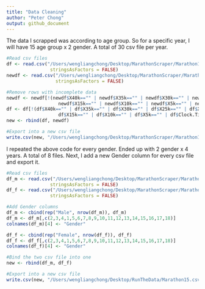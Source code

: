 ```yaml
---
title: "Data Cleaning"
author: "Peter Chong"
output: github_document
---
```


The data I scrapped was according to age group. So for a specific year, I will have 15 age group x 2 gender. A total of 30 csv file per year.

```r
#Read csv files
df <- read.csv("/Users/wengliangchong/Desktop/MarathonScraper/Marathon15_F.csv", header = T,
                stringsAsFactors = FALSE)
newdf <- read.csv("/Users/wengliangchong/Desktop/MarathonScraper/Marathon15_F15.csv", header = T,
                  stringsAsFactors = FALSE)
```

```r
#Remove rows with incomplete data
newdf <- newdf[!(newdf$X40k=="" | newdf$X35k=="" | newdf$X30k=="" | newdf$X25k=="" | newdf$X20k=="" |
                   newdf$X15k=="" | newdf$X10k=="" | newdf$X5k=="" | newdf$Clock.Time=="" | newdf$Net.Time==""), ]
df <- df[!(df$X40k=="" | df$X35k=="" | df$X30k=="" | df$X25k=="" | df$X20k=="" |
                   df$X15k=="" | df$X10k=="" | df$X5k=="" | df$Clock.Time=="" | df$Net.Time==""), ]
new <- rbind(df, newdf)
```

```r
#Export into a new csv file
write.csv(new, "/Users/wengliangchong/Desktop/MarathonScraper/Marathon15_F.csv", row.names = FALSE)
```

I repeated the above code for every gender. Ended up with 2 gender x 4 years. A total of 8 files. Next, I add a new Gender column for every csv file and export it.

```r
#Read csv files
df_m <- read.csv("/Users/wengliangchong/Desktop/MarathonScraper/Marathon15_M.csv", header = T,
                stringsAsFactors = FALSE)
df_f <- read.csv("/Users/wengliangchong/Desktop/MarathonScraper/Marathon15_F.csv", header = T,
                stringsAsFactors = FALSE)
```

```r
#Add Gender columns
df_m <- cbind(rep("Male", nrow(df_m)), df_m)
df_m <- df_m[,c(2,3,4,1,5,6,7,8,9,10,11,12,13,14,15,16,17,18)]
colnames(df_m)[4] <- "Gender"

df_f <- cbind(rep("Female", nrow(df_f)), df_f)
df_f <- df_f[,c(2,3,4,1,5,6,7,8,9,10,11,12,13,14,15,16,17,18)]
colnames(df_f)[4] <- "Gender"
```

```r
#Bind the two csv file into one
new <- rbind(df_m, df_f)
```

```r
#Export into a new csv file
write.csv(new, "/Users/wengliangchong/Desktop/RunTheData/Marathon15.csv", row.names = FALSE)
```















































































































































